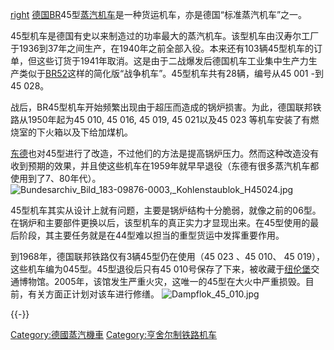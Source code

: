 [[image:Dampflok_45.jpg|right]]
[[德国|德国]]BR45型[[蒸汽机车|蒸汽机车]]是一种货运机车，亦是德国“标准蒸汽机车”之一。

45型机车是德国有史以来制造过的功率最大的蒸汽机车。该型机车由汉寿尔工厂于1936到37年之间生产，在1940年之前全部入役。本来还有103辆45型机车的订单，但这些订货于1941年取消。这是由于二战爆发后德国机车工业集中生产力生产类似于[[德国BR52型蒸汽机车|BR52]]这样的简化版“战争机车”。45型机车共有28辆，编号从45 001 -到45 028。

战后，BR45型机车开始频繁出现由于超压而造成的锅炉损害。为此，德国联邦铁路从1950年起为45 010, 45 016, 45 019, 45 021以及45 023 等机车安装了有燃烧室的下火箱以及下给加煤机。


[[东德|东德]]也对45型进行了改造，不过他们的方法是提高锅炉压力。然而这种改造没有收到预期的效果，并且使这些机车在1959年就早早退役（东德有很多蒸汽机车都使用到了7、80年代）。
[[Image:Bundesarchiv_Bild_183-09876-0003,_Kohlenstaublok_H45024.jpg|thumb]]


45型机车其实从设计上就有问题，主要是锅炉结构十分脆弱，就像之前的06型。在锅炉和主要部件更换以后，该型机车的真正实力才显现出来。在45型使用的最后阶段，其主要任务就是在44型难以担当的重型货运中发挥重要作用。

到1968年，德国联邦铁路仅有3辆45型仍在使用（45 023 、45 010、 45 019），这些机车编为045型。45型退役后只有45 010号保存了下来，被收藏于[[纽伦堡|纽伦堡]]交通博物馆。2005年，该馆发生严重火灾，这唯一的45型在大火中严重损毁。目前，有关方面正计划对该车进行修缮。
[[Image:Dampflok_45_010.jpg|thumb]]

{{-}}
{{德意志国铁路机车车辆|s}}
{{德国国营铁路机车车辆|s}}
{{德国联邦铁路机车车辆|s}}

{{DEFAULTSORT:DR-Baureihe 45}}
[[Category:德國蒸汽機車|Category:德國蒸汽機車]]
[[Category:亨舍尔制铁路机车|Category:亨舍尔制铁路机车]]